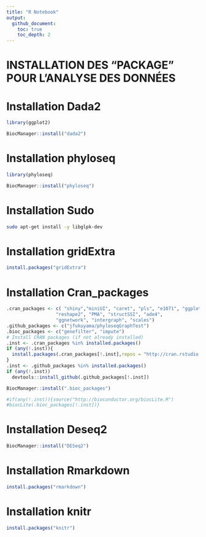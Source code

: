 ```yaml
---
title: "R Notebook"
output:
  github_document:
    toc: true
    toc_depth: 2
---
```

# INSTALLATION DES "PACKAGE" POUR L'ANALYSE DES DONNÉES

# Installation Dada2
```r
library(ggplot2)
```

```r
BiocManager::install("dada2")
```

# Installation phyloseq
```r
library(phyloseq)
```

```r
BiocManager::install("phyloseq")
```

# Installation Sudo
```bash
sudo apt-get install -y libglpk-dev
```

# Installation gridExtra
```r
install.packages("gridExtra")
```


# Installation Cran_packages
```r
.cran_packages <- c( "shiny","miniUI", "caret", "pls", "e1071", "ggplot2", "randomForest", "dplyr", "ggrepel", "nlme", "devtools",
                  "reshape2", "PMA", "structSSI", "ade4",
                  "ggnetwork", "intergraph", "scales")
.github_packages <- c("jfukuyama/phyloseqGraphTest")
.bioc_packages <- c("genefilter", "impute")
# Install CRAN packages (if not already installed)
.inst <- .cran_packages %in% installed.packages()
if (any(!.inst)){
  install.packages(.cran_packages[!.inst],repos = "http://cran.rstudio.com/")
}
.inst <- .github_packages %in% installed.packages()
if (any(!.inst))
  devtools::install_github(.github_packages[!.inst])

BiocManager::install(".bioc_packages")

#if(any(!.inst)){source("http://bioconductor.org/biocLite.R")
#biocLite(.bioc_packages[!.inst])}
```

# Installation Deseq2
```r
BiocManager::install("DESeq2")
```

# Installation Rmarkdown
```r
install.packages("rmarkdown")
```

# Installation knitr
```r
install.packages("knitr")
```

